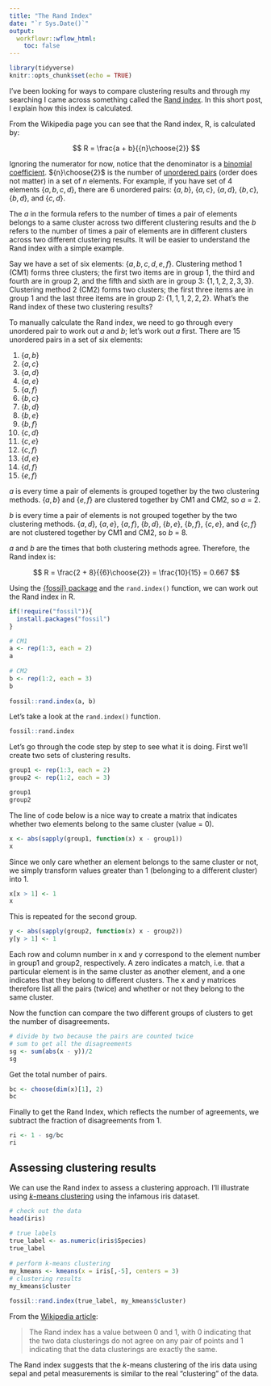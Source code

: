 ```yaml
---
title: "The Rand Index"
date: "`r Sys.Date()`"
output:
  workflowr::wflow_html:
    toc: false
---
```


```r
library(tidyverse)
knitr::opts_chunk$set(echo = TRUE)
```

I've been looking for ways to compare clustering results and through my searching I came across something called the [Rand index](https://en.wikipedia.org/wiki/Rand_index). In this short post, I explain how this index is calculated.

From the Wikipedia page you can see that the Rand index, R, is calculated by:

$$
R = \frac{a + b}{{n}\choose{2}}
$$

Ignoring the numerator for now, notice that the denominator is a [binomial coefficient](https://en.wikipedia.org/wiki/Binomial_coefficient). ${n}\choose{2}$ is the number of [unordered pairs](https://en.wikipedia.org/wiki/Unordered_pair) (order does not matter) in a set of $n$ elements. For example, if you have set of 4 elements $\{a, b, c, d\}$, there are 6 unordered pairs: $\{a, b\}$, $\{a, c\}$, $\{a, d\}$, $\{b, c\}$, $\{b, d\}$, and $\{c, d\}$.

The $a$ in the formula refers to the number of times a pair of elements belongs to a same cluster across two different clustering results and the $b$ refers to the number of times a pair of elements are in different clusters across two different clustering results. It will be easier to understand the Rand index with a simple example.

Say we have a set of six elements: $\{a, b, c, d, e, f\}$. Clustering method 1 (CM1) forms three clusters; the first two items are in group 1, the third and fourth are in group 2, and the fifth and sixth are in group 3: $\{1, 1, 2, 2, 3, 3\}$. Clustering method 2 (CM2) forms two clusters; the first three items are in group 1 and the last three items are in group 2: $\{1, 1, 1, 2, 2, 2\}$. What's the Rand index of these two clustering results?

To manually calculate the Rand index, we need to go through every unordered pair to work out $a$ and $b$; let's work out $a$ first. There are 15 unordered pairs in a set of six elements:

1. $\{a, b\}$
2. $\{a, c\}$
3. $\{a, d\}$
4. $\{a, e\}$
5. $\{a, f\}$
6. $\{b, c\}$
7. $\{b, d\}$
8. $\{b, e\}$
9. $\{b, f\}$
10. $\{c, d\}$
11. $\{c, e\}$
12. $\{c, f\}$
13. $\{d, e\}$
14. $\{d, f\}$
15. $\{e, f\}$

$a$ is every time a pair of elements is grouped together by the two clustering methods. $\{a, b\}$ and $\{e, f\}$ are clustered together by CM1 and CM2, so $a$ = 2.

$b$ is every time a pair of elements is not grouped together by the two clustering methods. $\{a, d\}$, $\{a, e\}$, $\{a, f\}$, $\{b, d\}$, $\{b, e\}$, $\{b, f\}$, $\{c, e\}$, and $\{c, f\}$ are not clustered together by CM1 and CM2, so $b$ = 8.

$a$ and $b$ are the times that both clustering methods agree. Therefore, the Rand index is:

$$
R = \frac{2 + 8}{{6}\choose{2}} = \frac{10}{15} = 0.667
$$

Using the [{fossil} package](https://cran.r-project.org/web/packages/fossil/index.html) and the `rand.index()` function, we can work out the Rand index in R.

```r
if(!require("fossil")){
  install.packages("fossil")
}

# CM1
a <- rep(1:3, each = 2)
a
 
# CM2
b <- rep(1:2, each = 3)
b
 
fossil::rand.index(a, b)
```

Let's take a look at the `rand.index()` function.

```r
fossil::rand.index
```

Let's go through the code step by step to see what it is doing. First we'll create two sets of clustering results.

```r
group1 <- rep(1:3, each = 2)
group2 <- rep(1:2, each = 3)

group1
group2
```

The line of code below is a nice way to create a matrix that indicates whether two elements belong to the same cluster (value = 0).

```r
x <- abs(sapply(group1, function(x) x - group1))
x
```

Since we only care whether an element belongs to the same cluster or not, we simply transform values greater than 1 (belonging to a different cluster) into 1.

```r
x[x > 1] <- 1
x
```

This is repeated for the second group.

```r
y <- abs(sapply(group2, function(x) x - group2))
y[y > 1] <- 1
```

Each row and column number in x and y correspond to the element number in group1 and group2, respectively. A zero indicates a match, i.e. that a particular element is in the same cluster as another element, and a one indicates that they belong to different clusters. The x and y matrices therefore list all the pairs (twice) and whether or not they belong to the same cluster.

Now the function can compare the two different groups of clusters to get the number of disagreements.

```r
# divide by two because the pairs are counted twice
# sum to get all the disagreements
sg <- sum(abs(x - y))/2
sg
```

Get the total number of pairs.

```r
bc <- choose(dim(x)[1], 2)
bc
```

Finally to get the Rand Index, which reflects the number of agreements, we subtract the fraction of disagreements from 1.

```r
ri <- 1 - sg/bc
ri
```

## Assessing clustering results

We can use the Rand index to assess a clustering approach. I'll illustrate using [_k_-means clustering](https://en.wikipedia.org/wiki/K-means_clustering) using the infamous iris dataset.

```r
# check out the data
head(iris)
 
# true labels
true_label <- as.numeric(iris$Species)
true_label
 
# perform k-means clustering
my_kmeans <- kmeans(x = iris[,-5], centers = 3)
# clustering results
my_kmeans$cluster
 
fossil::rand.index(true_label, my_kmeans$cluster)
```

From the [Wikipedia article](https://en.wikipedia.org/wiki/Rand_index):

> The Rand index has a value between 0 and 1, with 0 indicating that the two data clusterings do not agree on any pair of points and 1 indicating that the data clusterings are exactly the same.

The Rand index suggests that the _k_-means clustering of the iris data using sepal and petal measurements is similar to the real "clustering" of the data.
